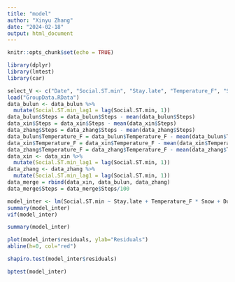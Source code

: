 ```yaml
---
title: "model"
author: "Xinyu Zhang"
date: "2024-02-18"
output: html_document
---
```


```r
knitr::opts_chunk$set(echo = TRUE)
```


```r
library(dplyr)
library(lmtest)
library(car)
```

```r
select_V <- c("Date", "Social.ST.min", "Stay.late", "Temperature_F", "Snow", "Duration.per.use", "Weekday", "Semester","Steps")
load("GroupData.RData")
data_bulun <- data_bulun %>%
  mutate(Social.ST.min_lag1 = lag(Social.ST.min, 1))
data_bulun$Steps = data_bulun$Steps - mean(data_bulun$Steps)
data_xin$Steps = data_xin$Steps - mean(data_xin$Steps)
data_zhang$Steps = data_zhang$Steps - mean(data_zhang$Steps)
data_bulun$Temperature_F = data_bulun$Temperature_F - mean(data_bulun$Temperature_F)
data_xin$Temperature_F = data_xin$Temperature_F - mean(data_xin$Temperature_F)
data_zhang$Temperature_F = data_zhang$Temperature_F - mean(data_zhang$Temperature_F)
data_xin <- data_xin %>%
  mutate(Social.ST.min_lag1 = lag(Social.ST.min, 1))
data_zhang <- data_zhang %>%
  mutate(Social.ST.min_lag1 = lag(Social.ST.min, 1))
data_merge = rbind(data_xin, data_bulun, data_zhang)
data_merge$Steps = data_merge$Steps/100
```

```r
model_inter <- lm(Social.ST.min ~ Stay.late + Temperature_F * Snow + Duration.per.use + Semester + Weekday*Steps, data = data_merge)
summary(model_inter)
vif(model_inter)
```
```r
summary(model_inter)

plot(model_inter$residuals, ylab="Residuals")
abline(h=0, col="red")

shapiro.test(model_inter$residuals)

bptest(model_inter)
```

